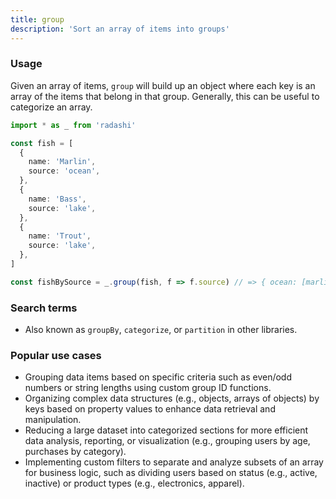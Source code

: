 ```yaml
---
title: group
description: 'Sort an array of items into groups'
---
```


### Usage

Given an array of items, `group` will build up an object where each key is an array of the items that belong in that group. Generally, this can be useful to categorize an array.

```ts
import * as _ from 'radashi'

const fish = [
  {
    name: 'Marlin',
    source: 'ocean',
  },
  {
    name: 'Bass',
    source: 'lake',
  },
  {
    name: 'Trout',
    source: 'lake',
  },
]

const fishBySource = _.group(fish, f => f.source) // => { ocean: [marlin], lake: [bass, trout] }
```

### Search terms

- Also known as `groupBy`, `categorize`, or `partition` in other libraries.

### Popular use cases

- Grouping data items based on specific criteria such as even/odd numbers or string lengths using custom group ID functions.
- Organizing complex data structures (e.g., objects, arrays of objects) by keys based on property values to enhance data retrieval and manipulation.
- Reducing a large dataset into categorized sections for more efficient data analysis, reporting, or visualization (e.g., grouping users by age, purchases by category).
- Implementing custom filters to separate and analyze subsets of an array for business logic, such as dividing users based on status (e.g., active, inactive) or product types (e.g., electronics, apparel).
